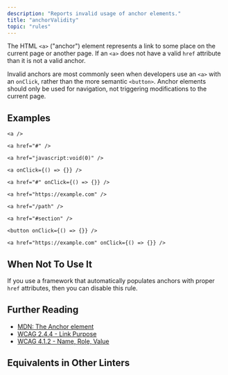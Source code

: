 ```yaml
---
description: "Reports invalid usage of anchor elements."
title: "anchorValidity"
topic: "rules"
---
```



<RuleSummary plugin="jsx" rule="anchorValidity" />

The HTML `<a>` ("anchor") element represents a link to some place on the current page or another page.
If an `<a>` does not have a valid `href` attribute than it is not a valid anchor.

Invalid anchors are most commonly seen when developers use an `<a>` with an `onClick`, rather than the more semantic `<button>`.
Anchor elements should only be used for navigation, not triggering modifications to the current page.

## Examples

<Tabs>
<TabItem label="❌ Incorrect">

```tsx
<a />
```

```tsx
<a href="#" />
```

```tsx
<a href="javascript:void(0)" />
```

```tsx
<a onClick={() => {}} />
```

```tsx
<a href="#" onClick={() => {}} />
```

</TabItem>
<TabItem label="✅ Correct">

```tsx
<a href="https://example.com" />
```

```tsx
<a href="/path" />
```

```tsx
<a href="#section" />
```

```tsx
<button onClick={() => {}} />
```

```tsx
<a href="https://example.com" onClick={() => {}} />
```

</TabItem>
</Tabs>

## When Not To Use It

If you use a framework that automatically populates anchors with proper `href` attributes, then you can disable this rule.

## Further Reading

- [MDN: The Anchor element](https://developer.mozilla.org/en-US/docs/Web/HTML/Reference/Elements/a)
- [WCAG 2.4.4 - Link Purpose](https://www.w3.org/WAI/WCAG21/Understanding/link-purpose-in-context)
- [WCAG 4.1.2 - Name, Role, Value](https://www.w3.org/WAI/WCAG21/Understanding/name-role-value)

## Equivalents in Other Linters

<RuleEquivalents pluginId="jsx" ruleId="anchorValidity" />
